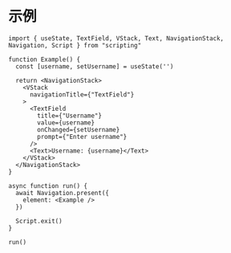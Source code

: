 # 示例

```tsx
import { useState, TextField, VStack, Text, NavigationStack, Navigation, Script } from "scripting"

function Example() {
  const [username, setUsername] = useState('')

  return <NavigationStack>
    <VStack
      navigationTitle={"TextField"}
    >
      <TextField
        title={"Username"}
        value={username}
        onChanged={setUsername}
        prompt={"Enter username"}
      />
      <Text>Username: {username}</Text>
    </VStack>
  </NavigationStack>
}

async function run() {
  await Navigation.present({
    element: <Example />
  })

  Script.exit()
}

run()
```